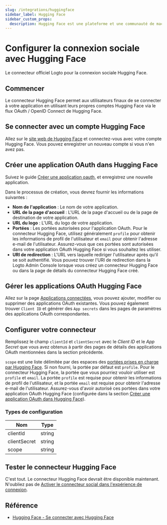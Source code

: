```yaml
---
slug: /integrations/huggingface
sidebar_label: Hugging Face
sidebar_custom_props:
  description: Hugging Face est une plateforme et une communauté de machine learning (ML) et de science des données qui aide les utilisateurs à construire, déployer et entraîner des modèles de machine learning.
---
```



# Configurer la connexion sociale avec Hugging Face

Le connecteur officiel Logto pour la connexion sociale Hugging Face.

<GuideTip />

## Commencer

Le connecteur Hugging Face permet aux utilisateurs finaux de se connecter à votre application en utilisant leurs propres comptes Hugging Face via le flux OAuth / OpenID Connect de Hugging Face.

## Se connecter avec un compte Hugging Face

Allez sur le [site web de Hugging Face](https://huggingface.co/) et connectez-vous avec votre compte Hugging Face. Vous pouvez enregistrer un nouveau compte si vous n'en avez pas.

## Créer une application OAuth dans Hugging Face

Suivez le guide [Créer une application oauth](https://huggingface.co/docs/hub/en/oauth#creating-an-oauth-app), et enregistrez une nouvelle application.

Dans le processus de création, vous devrez fournir les informations suivantes :

- **Nom de l'application** : Le nom de votre application.
- **URL de la page d'accueil** : L'URL de la page d'accueil ou de la page de destination de votre application.
- **URL du logo** : L'URL du logo de votre application.
- **Portées** : Les portées autorisées pour l'application OAuth. Pour le connecteur Hugging Face, utilisez généralement `profile` pour obtenir les informations de profil de l'utilisateur et `email` pour obtenir l'adresse e-mail de l'utilisateur. Assurez-vous que ces portées sont autorisées dans votre application OAuth Hugging Face si vous souhaitez les utiliser.
- **URI de redirection** : L'URL vers laquelle rediriger l'utilisateur après qu'il se soit authentifié. Vous pouvez trouver l'URI de redirection dans la Logto Admin Console lorsque vous créez un connecteur Hugging Face ou dans la page de détails du connecteur Hugging Face créé.

## Gérer les applications OAuth Hugging Face

Allez sur la page [Applications connectées](https://huggingface.co/settings/connected-applications), vous pouvez ajouter, modifier ou supprimer des applications OAuth existantes. Vous pouvez également trouver `Client ID` et générer des `App secrets` dans les pages de paramètres des applications OAuth correspondantes.

## Configurer votre connecteur

Remplissez le champ `clientId` et `clientSecret` avec le _Client ID_ et le _App Secret_ que vous avez obtenus à partir des pages de détails des applications OAuth mentionnées dans la section précédente.

`scope` est une liste délimitée par des espaces des [portées prises en charge par Hugging Face](https://huggingface.co/docs/hub/en/oauth#currently-supported-scopes). Si non fourni, la portée par défaut est `profile`. Pour le connecteur Hugging Face, la portée que vous pourriez vouloir utiliser est `profile` et `email`. La portée `profile` est requise pour obtenir les informations de profil de l'utilisateur, et la portée `email` est requise pour obtenir l'adresse e-mail de l'utilisateur. Assurez-vous d'avoir autorisé ces portées dans votre application OAuth Hugging Face (configurée dans la section [Créer une application OAuth dans Hugging Face](#create-an-oauth-app-in-the-hugging-face)).

### Types de configuration

| Nom          | Type   |
| ------------ | ------ |
| clientId     | string |
| clientSecret | string |
| scope        | string |

## Tester le connecteur Hugging Face

C'est tout. Le connecteur Hugging Face devrait être disponible maintenant. N'oubliez pas de [Activer le connecteur social dans l'expérience de connexion](/connectors/social-connectors/#enable-social-sign-in).

## Référence

- [Hugging Face - Se connecter avec Hugging Face](https://huggingface.co/docs/hub/en/oauth#sign-in-with-hugging-face)
